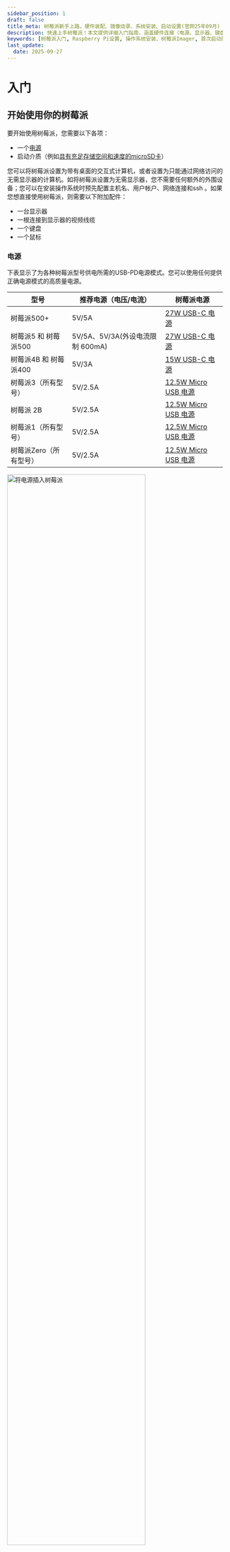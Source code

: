```yaml
---
sidebar_position: 1
draft: false
title_meta: 树莓派新手上路，硬件装配、镜像烧录、系统安装、启动设置(官网25年09月)
description: 快速上手树莓派！本文提供详细入门指南，涵盖硬件连接（电源、显示器、键盘鼠标）、存储设备（microSD卡/U盘/网络存储）、操作系统安装（推荐Raspberry Pi Imager工具）、网络配置（WiFi/蓝牙）、首次启动设置（用户/语言/时区/软件更新）及推荐软件与教程资源，助您轻松启动并最大化利用树莓派功能。
keywords: [树莓派入门, Raspberry Pi设置, 操作系统安装、树莓派Imager, 首次启动配置, 树莓派硬件连接, 树莓派WiFi设置, 树莓派推荐软件, 树莓派教程, 树莓派电源要求]
last_update: 
  date: 2025-09-27
---
```


# 入门

## 开始使用你的树莓派

要开始使用树莓派，您需要以下各项：

- 一个[电源](#电源)
- 启动介质（例如[具有充足存储空间和速度的microSD卡](#推荐的sd卡)）

您可以将树莓派设置为带有桌面的交互式计算机，或者设置为只能通过网络访问的无需显示器的计算机。如将树莓派设置为无需显示器，您不需要任何额外的外围设备；您可以在安装操作系统时预先配置主机名、用户帐户、网络连接和ssh 。如果您想直接使用树莓派，则需要以下附加配件：

- 一台显示器
- 一根连接到显示器的视频线缆
- 一个键盘
- 一个鼠标

### 电源
下表显示了为各种树莓派型号供电所需的USB-PD电源模式。您可以使用任何提供正确电源模式的高质量电源。

| 型号 | 推荐电源（电压/电流） | 树莓派电源 | 
| -- | -- | -- |
| 树莓派500+ | 5V/5A | [27W USB-C 电源](https://www.raspberrypi.com/products/27w-power-supply/) |		
| 树莓派5 和 树莓派500 | 5V/5A、5V/3A(外设电流限制 600mA) | [27W USB-C 电源](https://www.raspberrypi.com/products/27w-power-supply/) |		
| 树莓派4B 和 树莓派400 | 5V/3A | [15W USB-C 电源](https://www.raspberrypi.com/products/type-c-power-supply/) |
| 树莓派3（所有型号） | 5V/2.5A | [12.5W Micro USB 电源](https://www.raspberrypi.com/products/micro-usb-power-supply/) |
| 树莓派 2B | 5V/2.5A | [12.5W Micro USB 电源](https://www.raspberrypi.com/products/micro-usb-power-supply/) |
| 树莓派1（所有型号） | 5V/2.5A | [12.5W Micro USB 电源](https://www.raspberrypi.com/products/micro-usb-power-supply/) |
| 树莓派Zero（所有型号） | 5V/2.5A | [12.5W Micro USB 电源](https://www.raspberrypi.com/products/micro-usb-power-supply/) |

<img src="/img/computers/getting-started/peripherals/cable-power.png" alt="将电源插入树莓派" width="80%" />

将电源插入标有"POWER IN"、"PWR IN"或"PWR"的端口。某些树莓派型号（例如Zero系列）具有与电源端口形状相同的USB输出端口。请确保在树莓派上使用正确的端口！

### 启动介质
树莓派模块缺乏板载存储，因此您必须提供它。您可以从树莓派支持的任何介质启动操作系统映像：通常是microSD卡，还可以是USB存贮设备、网络存储以及通过PCIe HAT连接的存储。但是，只有最新的树莓派型号支持所有这些媒体类型。

自 树莓派1 Model A+ 以来的所有树莓派消费型号均配有microSD插槽。当microSD插槽包含卡时，您的树莓派会自动从该插槽启动。

<img src="/img/computers/getting-started/peripherals/sd-card.png" alt="将SD卡插入树莓派" width="80%" />

#### 推荐的SD卡
我们建议安装 Raspberry Pi OS 时使用至少 32GB 存储容量的 SD 卡。对于 Raspberry Pi OS Lite，我们建议至少使用 16GB。您可以使用任何容量小于 2TB 的 SD 卡。由于 [MBR](https://en.wikipedia.org/wiki/Master_boot_record) 的限制，目前不支持超过 2TB 的容量。与其他启动媒体一样，SD 卡的读写速度更快，性能更好。

如果不确定购买哪种 SD 卡，请参考 [Raspberry Pi 的官方 SD 卡](../accessories/sd-cards.mdx)。

由于硬件的限制，以下设备只能从256GB或更少的启动分区启动：

- 树莓派Zero
- 树莓派1
- 早期树莓派2（使用BCM2836 SoC的型号）

其他操作系统有不同的要求。检查操作系统的文档以了解容量要求。

### 键盘
您可以使用树莓派上的任何USB端口连接[有线键盘](https://www.raspberrypi.com/products/raspberry-pi-keyboard-and-hub/)或USB蓝牙接收器。

<img src="/img/computers/getting-started/peripherals/cable-key.png" alt="将键盘插入树莓派" width="80%" />

### 鼠标
您可以使用树莓派上的任何USB端口连接[有线鼠标](https://www.raspberrypi.com/products/raspberry-pi-mouse/)或USB蓝牙接收器。

<img src="/img/computers/getting-started/peripherals/cable-mouse.png" alt="将鼠标插入树莓派" width="80%" />

### 显示

树莓派各型号具有以下显示连接：

|型号 | 显示输出 |
| -- | -- |
| 树莓派5、400、500、500+ | 2个micro HDMI |
|树莓派4B | 2个micro HDMI、音频和复合输出通过3.5mm[TRRS耳麦插孔](https://en.wikipedia.org/wiki/Phone_connector_(audio)#TRRS_standards) |
| 树莓派3（所有型号） | 1个HDMI、音频和复合输出通过3.5mm[TRRS耳麦插孔](https://en.wikipedia.org/wiki/Phone_connector_(audio)#TRRS_standards) |
| 树莓派2B | 1个HDMI、音频和复合输出通过3.5mm[TRRS耳麦插孔](https://en.wikipedia.org/wiki/Phone_connector_(audio)#TRRS_standards) |
| 树莓派1（所有型号） | 1个HDMI、音频和复合输出通过3.5mm[TRRS耳麦插孔](https://en.wikipedia.org/wiki/Phone_connector_(audio)#TRRS_standards) |
| 树莓派Zero（所有型号） | 1个mini HDMI |

:::note[注意]
没有任何 Raspberry Pi 型号支持通过 USB-C 传输视频（DisplayPort 备选模式）。
:::

如果您的 Raspberry Pi 有多个 HDMI 端口，请将主显示器插入标有 "HDMI0 "的端口。

大多数显示器没有micro或mini HDMI端口。但是您可以使用[micro HDMI转HDMI线缆](https://www.raspberrypi.com/products/micro-hdmi-to-standard-hdmi-a-cable/)或[mini HDMI转HDMI线缆](https://www.raspberrypi.com/products/standard-hdmi-a-male-to-mini-hdmi-c-male-cable/)将树莓派上的这些端口连接到任何HDMI显示器。对于不支持HDMI的显示器，请考虑使用转换器将显示输出从HDMI转换到显示器支持的端口。

<img src="/img/computers/getting-started/peripherals/cable-hdmi.png" alt="将mini HDMI插入树莓派" width="80%" />

### 音频
所有配备HDMI、micro HDMI或mini HDMI的树莓派型号都支持通过HDMI进行音频输出。所有树莓派型号均支持USB音频。所有配备蓝牙的树莓派型号都支持蓝牙音频。树莓派 1、2、3 和 4 的系列型号均包含3.5mm[TRRS耳麦插孔](https://en.wikipedia.org/wiki/Phone_connector_(audio)#TRRS_standards)，可能需要功放才能获得足够的输出音量。

### 网络
以下树莓派型号配备WiFi和蓝牙连接：

- 自 树莓派3B 以后的所有旗舰型号
- 所有键盘型号
- 所有的 Zero W 型号
- 所有的 Pico W 型号
- 配置无线功能的计算模块（自 CM4 起可用）

型号后缀"B"表示配备以太网端口的变体；"A"则表示未配备以太网端口。键盘型号同样包含以太网端口。若您的树莓派未配备以太网端口，仍可通过USB转以太网适配器连接有线网络。

<img src="/img/computers/getting-started/peripherals/cable-net.png" alt="将以太网线缆插入树莓派" width="80%" />

## 安装操作系统

要使用树莓派，您需要一个操作系统。默认情况下，树莓派检查插入SD卡插槽的SD卡上的可用操作系统。

根据您的树莓派型号，您还可以从其他存储设备启动操作系统，包括USB存贮设备、通过HAT连接的存储和网络存储。

要在树莓派的存储设备上安装操作系统，您需要：

- 可用于将系统映像写入存储设备的计算机
- 将存储设备插入该计算机

大多数树莓派用户选择microSD卡作为启动设备。

我们推荐使用[Raspberry Pi Imager](#使用imager工具安装)安装操作系统。

Raspberry Pi Imager是一款可帮助您在macOS、Windows和Linux上下载和写入映像的工具。Imager包含许多适用于树莓派的流行操作系统映像。Imager还支持加载直接从[树莓派](/downloads/operating-systems/)或第三方供应商（例如[Ubuntu](https://ubuntu.com/download/raspberry-pi)）下载的映像。您可以使用Imager为树莓派预配置登录凭据和远程访问设置。

Imager支持以以`.img`格式打包的映像以及容器格式，例如`.zip`。

如果您没有其他计算机可以将映像写入启动设备，您可以[直接从互联网在树莓派上安装操作系统](#通过网络安装)。

### 使用Imager工具安装
您可以通过以下方式之一安装Imager：

- 从[raspberrypi.com/software](/downloads/)下载最新版本并运行安装程序。
- 使用包管理器从命令行安装它，例如`sudo apt install rpi-imager`。

安装Imager后，通过单击树莓派Imager图标或运行来启动应用程序`rpi-imager`。
<img src="/img/computers/getting-started/imager/welcome.png" alt="Raspberry Pi Imager主窗口" width="80%" />

单击**CHOOSE DEVICE**并从列表中选择您的树莓派型号。
<img src="/img/computers/getting-started/imager/choose-model.png" alt="Imager型号选择" width="80%" />

接下来，单击**选择操作系统**并选择要安装的操作系统。Imager始终在列表顶部显示适合您的型号的树莓派OS推荐版本。
<img src="/img/computers/getting-started/imager/choose-os.png" alt="Imager操作系统选择" width="80%" />

将您首选的存储设备连接到计算机。例如使用外部或内置SD读卡器并插入microSD卡。然后单击**选择SD卡**并选择您的存储设备。这里也可以选择U盘作为存储器。

:::warning[警告]
如果您的计算机连接了多个存储设备，请务必选择正确的设备！您通常可以通过大小来识别存储设备。如果您不确定，请断开其他设备的连接，直到确定要写入映像的设备为止。
:::

<img src="/img/computers/getting-started/imager/choose-storage.png" alt="Imager存储选择" width="80%" />

接下来，点击**NEXT**。

<img src="/img/computers/getting-started/imager/os-customisation-prompt.png" alt="Imager系统自定义选择" width="80%" />

在弹出窗口中，Imager会询问您是否需要自定义操作系统设置。我们强烈建议通过自定义操作系统设置来配置您的树莓派。单击**编辑设置**按钮以打开[操作系统自定义](#操作系统自定义)。

如果您不通过操作系统自定义设置来配置树莓派，树莓派OS将在首次启动并运行[配置向导](#首次启动配置)时要求您提供相同的信息。您可以单击**不**按钮跳过操作系统自定义。

#### 操作系统自定义
操作系统自定义菜单可让您在首次启动之前设置树莓派。您可以预先配置：
- 用户名和密码
- WiFi认证
- 主机名
- 时区
- 键盘布局
- 远程连接

当您首次打开操作系统自定义菜单时，您可能会看到一条提示，要求您授予从主机加载WiFi凭据的权限。如果您回答"是"，Imager将从您当前连接的网络中预填写WiFi认证。如果您回答"否"，您可以手动输入WiFi认证。

**主机名**选项定义树莓派使用[mDNS](https://en.wikipedia.org/wiki/Multicast_DNS)广播到网络的主机名。当您将树莓派连接到网络时，网络上的其他设备可以使用`<hostname>.local`或`<hostname>.lan`与您的树莓派进行通信。

**用户名和密码**选项定义树莓派的超级管理员帐户的用户名和密码。

**配置WiFi**选项允许您输入无线网络的SSID（名称）和密码。如果您的网络不公开广播SSID，您应该勾选"Hidden SSID"设置。默认情况下，Imager使用您当前所在的国家/地区作为"无线LAN的国家/地区"。此设置控制树莓派使用的WiFi广播频率。如果您计划运行无显示器模式树莓派，请输入无线LAN选项的认证信息。

**语言设置**选项允许您定义树莓派的时区和默认键盘布局。

<img src="/img/computers/getting-started/imager/os-customisation-general.png" alt="操作系统自定义菜单中的常规设置" width="80%" />

**SERVICES**选项卡包含可帮助您远程连接到树莓派的设置。

如果您打算通过网络远程使用树莓派，请选中**开启SSH服务**旁边的框。如果您计划运行无显示器模式，则应该启用此选项。

- 选择**使用密码登录**选项，使用您在操作系统自定义的常规选项卡中提供的用户名和密码通过网络ssh到您的树莓派。

- 选择**只允许公钥登录**选项，使用您当前使用的计算机上的私钥预先配置您的树莓派，以进行无密码仅公钥ssh身份验证。如果您的ssh配置中已有RSA密钥，Imager将使用该公钥。如果没有，您可以单击**RUN SSH-KEYGEN**来生成公钥/私钥对。Imager将使用新生成的公钥。

<img src="/img/computers/getting-started/imager/os-customisation-services.png" alt="操作系统自定义菜单中的服务设置" width="80%" />

操作系统定制还包括一个**OPTIONS**菜单，允许您在写入期间配置Imager的行为。这些选项允许您在Imager完成验证映像写入时播放声音、验证后自动弹出存储介质以及启用遥测（*译注：应该是指使用信息收集*）。

<img src="/img/computers/getting-started/imager/os-customisation-options.png" alt="操作系统自定义菜单中的选项" width="80%" />

#### 写入

编辑完操作系统自定义设置后，单击**保存**以保存您的自定义设置。

然后，单击**是**以在将映像写入存储设备时应用操作系统自定义设置。

最后，在数据写入存储设备前将弹出窗口，对"您确定要继续吗？"回答**是**。

<img src="/img/computers/getting-started/imager/are-you-sure.png" alt="写入映像确认" width="80%" />

如果您看到管理员权限索取提示，要求授予读取和写入存储介质的权限，这是正常的。请授予 Imager 继续操作的权限。。

<img src="/img/computers/getting-started/imager/writing.png" alt="将映像写入设备" width="80%" />

*喝杯咖啡或者去散步。这可能需要几分钟的时间。*

<img src="/img/computers/getting-started/imager/stop-ask-verify.png" alt="校验已写入设备的映像" width="80%" />

*如果你胆特别肥，可以点击**取消验证**，跳过验证过程。*

当您看到"写入成功"弹出窗口时，您的映像已完全写入并验证。现在您已准备好从存储设备启动树莓派！

<img src="/img/computers/getting-started/imager/finished.png" alt="当图像生成器完成将图像写入存储设备时，屏幕上会显示该图像" width="80%" />

接下来，跳至[首次启动配置](#首次启动配置)介绍，让树莓派启动并运行。

### 通过网络安装
网络安装使树莓派能够使用通过网络下载的树莓派Imager版本在存储设备上安装操作系统。通过网络安装，您可以在树莓派上安装操作系统，无需单独的SD卡读卡器，也不需要除树莓派之外的任何计算机。您可以在任何兼容的存储设备上运行网络安装，包括SD卡和USB存贮设备。

自 Raspberry Pi 4B 和键盘型号起，网络安装只能在旗舰型号上运行。如果你的 Raspberry Pi 运行旧版引导加载器，你可能需要 [更新引导加载器](./raspberry-pi.mdx#树莓派启动eeprom)才能使用网络安装。

网络安装需要以下内容：
- 支持网络安装固件的树莓派型号
- 一台显示器
- 一个键盘
- 有线互联网连接

要启动网络安装，请在满足以下配置的情况下按住**SHIFT**键的同时打开树莓派电源：
- 无可启动存储设备
- 连接了键盘
- 连接了兼容存储设备，例如SD卡或USB存贮设备

<img src="/img/computers/getting-started/network-install-1.png" alt="网络安装屏幕" width="80%" />

如果您尚未将树莓派连接到互联网，请使用以太网线将其连接。

<img src="/img/computers/getting-started/network-install-2.png" alt="开始网络安装" width="80%" />

连接到互联网后，您的树莓派将下载树莓派安装程序。如果下载失败，您可以重复该过程重试。

<img src="/img/computers/getting-started/network-install-3.png" alt="使用网络安装下载Imager" width="80%" />

下载完树莓派Installer后，您的树莓派将自动启动树莓派Imager。有关运行树莓派Imager的更多信息，请参阅[安装操作系统](#安装操作系统)。

<img src="/img/computers/getting-started/network-install-4.png" alt="选择存储设备" width="80%" />

有关网络安装配置的更多信息，请参阅[HTTP boot](./raspberry-pi.mdx#http启动)。

## 设置你的树莓派

安装操作系统映像后，将存储设备插入（或连接到）树莓派。

首先，拔掉树莓派的电源，以确保在连接外围设备时树莓派处于断电状态。如果您将操作系统安装在microSD卡上，您现在可以将其插入树莓派的卡插槽。如果您在其他存储设备上安装了操作系统，您现在可以将其连接到树莓派。

<img src="/img/computers/getting-started/peripherals/sd-card.png" alt="将microSD卡插入树莓派" width="80%" />

然后，插入其他外围设备，例如鼠标、键盘和显示器。

<img src="/img/computers/getting-started/peripherals/cable-all.png" alt="将电源连接到树莓派" width="80%" />

最后，将电源连接到树莓派。当树莓派开机时，您应该会看到状态LED亮起。如果您的树莓派连接到显示器，您应该会在几分钟内看到启动屏幕。

## 首次启动配置
如果您使用Imager中的操作系统自定义来预配置您的树莓派，那么**恭喜您**！您的设备已可供使用。继续执行[下一步](#下一步)，了解如何充分利用树莓派。

如果您的树莓派在5分钟内未启动，请检查状态LED。如果闪烁，请参阅[LED警告闪烁代码](./configuration.mdx#led警告闪烁代码)以获取更多信息。如果您的树莓派不能启动，请尝试以下缓解步骤：

- 如果您使用SD卡以外的启动设备，请尝试从SD卡启动
- [重新刷新映像到您的SD卡](#安装操作系统)；确保在Imager中完成整个验证步骤
- [更新树莓派上的bootloader](./raspberry-pi.mdx#更新-bootloader)，然后[重新刷新映像到您的SD卡](#安装操作系统)

如果您选择跳过Imager中的操作系统自定义，您的树莓派将在首次启动时将运行配置向导。您需要显示器和键盘来查看向导；鼠标是可选的。

<img src="/img/computers/getting-started/initial-setup/start.png" alt="单击“下一步”开始配置" width="80%" />

### 蓝牙
如果您使用的是蓝牙键盘或鼠标，此步骤将引导您完成设备配对。您的树莓派将扫描可配对设备并连接到为每个项目找到的第一个设备。

此过程适用于内置或外部USB蓝牙适配器。如果您使用USB适配器，请在启动树莓派之前将其插入。

### 区域设置
此页面可帮助您配置您的国家/地区、语言、时区以及键盘布局。

<img src="/img/computers/getting-started/initial-setup/locale.png" alt="调整国家/地区、语言、时区和键盘布局" width="80%" />

### 用户
此页面帮助您配置默认用户帐户的用户名和密码。

默认情况下，旧版本的树莓派OS将用户名设置为"pi"。如果您使用用户名"pi"，请避免使用旧的默认密码"raspberry"，以确保树莓派的安全。
<img src="/img/computers/getting-started/initial-setup/user.png" alt="创建您的用户名和密码" width="80%" />

### WiFi
此页面可帮助您连接到WiFi网络。从列表中选择您首选的网络。

<img src="/img/computers/getting-started/initial-setup/network.png" alt="选择无线网络" width="80%" />
如果您的网络需要密码，您可以在此处输入。

<img src="/img/computers/getting-started/initial-setup/network_password.png" alt="输入无线网络的密码" width="80%" />

### 浏览器
此页面允许您选择Firefox或Chromium作为默认互联网浏览器。您可以选择卸载未设置为默认的浏览器。

选择浏览器页面。
<img src="/img/computers/getting-started/initial-setup/browser.png" alt="调整国家/地区、语言、时区和键盘布局" width="80%" />

### Raspberry Pi 连接

此页面可让您启用 [Raspberry Pi Connect](../services/connect.mdx)，它提供了无需手动网络配置即可远程访问 Raspberry Pi 的功能。

<img src="/img/computers/getting-started/initial-setup/connect.png" alt="启用 Raspberry Pi 连接页面" width="80%" />
*启用 Raspberry Pi 连接页面*

### 软件更新
一旦您的树莓派可以访问互联网，此页面将帮助您将操作系统和软件更新到最新版本。在软件更新过程中，如果您在浏览器选择步骤中选择卸载非默认浏览器，向导将删除它。下载更新可能需要几分钟的时间。

:::tip
若您是首次为树莓派500+进行系统更新，整个过程可能需要长达半小时。等待期间不妨泡杯咖啡或外出散步。
:::

<img src="/img/computers/getting-started/initial-setup/update.png" alt="在首次启动之前，您可以在向导过程中下载最新的软件更新" width="80%" />
<img src="/img/computers/getting-started/initial-setup/download.png" alt="在首次启动之前，您可以在向导过程中下载最新的软件更新" width="80%" />

当您看到弹出窗口表明您的系统是最新的时，单击**确定**继续下一步。

### 结束
在配置向导结束时，单击**重新启动**以重新启动树莓派。您的树莓派将应用您的配置并启动到桌面。

<img src="/img/computers/getting-started/initial-setup/restart.png" alt="设置完成" width="80%" />

## 下一步
现在您的树莓派已设置完毕并准备就绪，下一步是什么？

### 推荐软件
树莓派操作系统预装了许多基本应用程序，因此您可以立即开始使用它们。如果您想利用我们认为有用的其他应用程序，请单击屏幕左上角的树莓派图标。从下拉菜单中选择**首选项 \> 推荐软件**，您将找到包管理器。您可以在这里免费安装各种推荐的软件。

<img src="/img/computers/getting-started/recommended-software.png" alt="在树莓派OS 中打开包管理器 GUI" width="80%" />

例如，如果您计划将树莓派用作家用计算机，您可能会发现LibreOffice对于编写和编辑文档和电子表格很有用。您还可以使用屏幕放大器和Orca屏幕阅读器等应用程序（在通用访问下找到）让您的树莓派更易于访问。

### 教程
我们的教程演示了使用新计算机的各种方法。您可以按照激发您兴趣[教程](https://www.raspberrypi.com/tutorials/)来学习编码、控制外部设备以及构建令人兴奋的新项目。

### 支持
如需官方树莓派产品的支持，或与其他树莓派用户联系，请访问[树莓派论坛](https://forums.raspberrypi.com/)。

### 进一步阅读

您可以在 Gareth Halfacree 撰写的最新版[《官方树莓派初学者指南》](https://store.rpipress.cc/collections/latest-releases/products/the-official-raspberry-pi-beginners-guide-5th-edition)中找到有关如何开始使用树莓派的更多信息。

了解如何：
- 设置您的树莓派安装其操作系统，然后开始使用这台功能齐全的计算机。
- 通过使用Scratch 3、Python和MicroPython编程语言的分步指南开始编码项目。
- 尝试连接电子元件，并享受创建令人惊叹的项目的乐趣。

第五版新增内容：
- 针对最新的树莓派计算机进行了更新：树莓派5和树莓派Zero 2W。
- 涵盖最新的树莓派操作系统。
- 包括有关树莓派Pico的新章节！

您可以在树莓派Press 网站上[购买这本书](https://store.rpipress.cc/products/the-official-raspberry-pi-beginners-guide-5th-edition)。

<Normal />